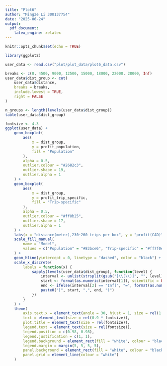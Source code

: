 ```yaml
---
title: "Plot6"
author: "Mingze Li 300137754"
date: "2025-06-24"
output:
  pdf_document:
    latex_engine: xelatex
---
```


```r
knitr::opts_chunk$set(echo = TRUE)
```

```r
library(ggplot2)
```

```r
user_data <- read.csv("plot/plot_data/plot6_data.csv")
```

```r
breaks <- c(0, 4500, 9000, 12500, 15000, 18000, 22000, 28000, Inf)
user_data$dist_group <- cut(
    user_data$distance,
    breaks = breaks,
    include.lowest = TRUE,
    right = FALSE
)

n_groups <- length(levels(user_data$dist_group))
table(user_data$dist_group)
```

```r
fontsize <- 4.3
ggplot(user_data) +
    geom_boxplot(
        aes(
            x = dist_group,
            y = profit_population,
            fill = "Population"
        ),
        alpha = 0.5,
        outlier.colour = "#2682c3",
        outlier.shape = 19,
        outlier.alpha = 1
    ) +
    geom_boxplot(
        aes(
            x = dist_group,
            y = profit_trip_specific,
            fill = "Trip-specific"
        ),
        alpha = 0.5,
        outlier.colour = "#ff8b25",
        outlier.shape = 17,
        outlier.alpha = 1
    ) +
    labs(x = "distance(meter),230~260 trips per box", y = "profit(CAD)") +
    scale_fill_manual(
        name = "Model",
        values = c("Population" = "#83bce6", "Trip-specific" = "#ff7f0e")
    ) +
    geom_hline(yintercept = 0, linetype = "dashed", color = "black") +
    scale_x_discrete(
        labels = function(x) {
            sapply(levels(user_data$dist_group), function(level) {
                interval <- unlist(strsplit(gsub("[\\[\\)]", "", level), ","))
                start <- format(as.numeric(interval[1]), scientific = FALSE, big.mark = "")
                end <- ifelse(interval[2] == "Inf]", "∞", format(as.numeric(interval[2]), scientific = FALSE, big.mark = ""))
                paste0("[", start, ",", end, ")")
            })
        }
    ) +
    theme(
        axis.text.x = element_text(angle = 30, hjust = 1, size = rel(1 * fontsize)),
        text = element_text(size = rel(0.9 * fontsize)),
        plot.title = element_text(size = rel(fontsize)),
        legend.text = element_text(size = rel(fontsize)),
        legend.position = c(0.98, 0.98),
        legend.justification = c(1, 1),
        legend.background = element_rect(fill = "white", colour = "black"),
        legend.margin = margin(5, 5, 5, 5),
        panel.background = element_rect(fill = "white", colour = "black"),
        panel.grid = element_line(colour = "white")
    )
```
